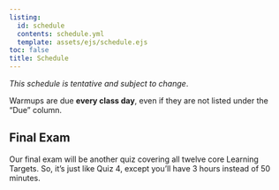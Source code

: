 ```yaml
---
listing: 
  id: schedule
  contents: schedule.yml
  template: assets/ejs/schedule.ejs
toc: false
title: Schedule 
--- 
```


*This schedule is tentative and subject to change*.  

Warmups are due **every class day**, even if they are not listed under the "Due" column.      

 
:::{#schedule}
:::
 
## Final Exam 
 
Our final exam will be another quiz covering all twelve core Learning Targets. So, it's just like Quiz 4, except you'll have 3 hours instead of 50 minutes.         
                       
